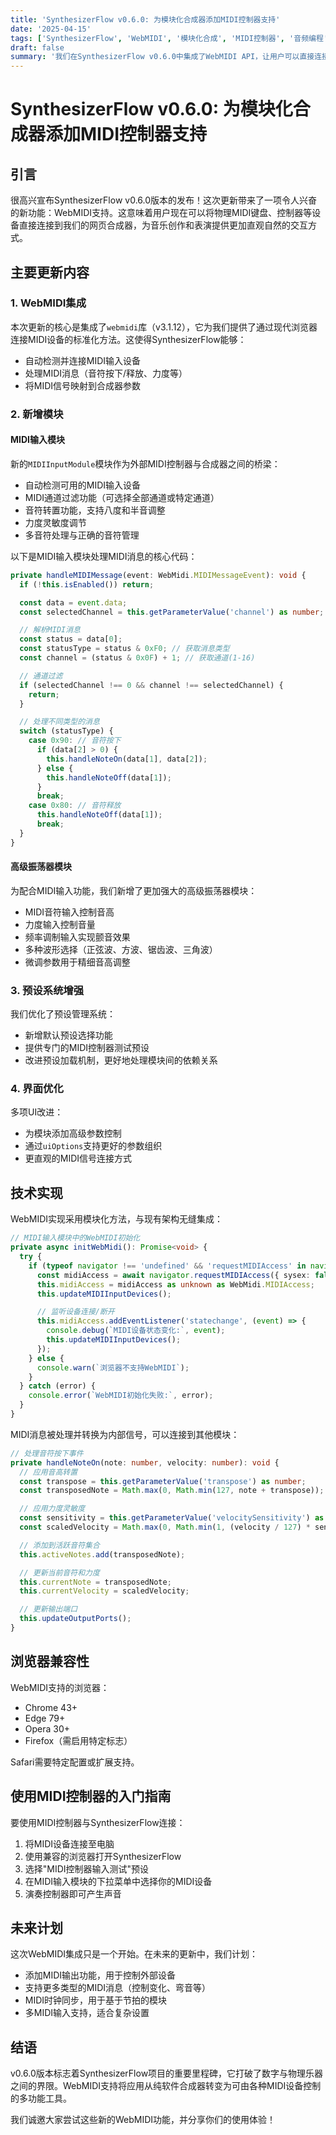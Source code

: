 ```yaml
---
title: 'SynthesizerFlow v0.6.0: 为模块化合成器添加MIDI控制器支持'
date: '2025-04-15'
tags: ['SynthesizerFlow', 'WebMIDI', '模块化合成', 'MIDI控制器', '音频编程']
draft: false
summary: '我们在SynthesizerFlow v0.6.0中集成了WebMIDI API，让用户可以直接连接物理MIDI键盘和控制器，为音乐创作提供更自然的表达方式。'
---
```


# SynthesizerFlow v0.6.0: 为模块化合成器添加MIDI控制器支持

## 引言

很高兴宣布SynthesizerFlow v0.6.0版本的发布！这次更新带来了一项令人兴奋的新功能：WebMIDI支持。这意味着用户现在可以将物理MIDI键盘、控制器等设备直接连接到我们的网页合成器，为音乐创作和表演提供更加直观自然的交互方式。

## 主要更新内容

### 1. WebMIDI集成

本次更新的核心是集成了`webmidi`库（v3.1.12），它为我们提供了通过现代浏览器连接MIDI设备的标准化方法。这使得SynthesizerFlow能够：

- 自动检测并连接MIDI输入设备
- 处理MIDI消息（音符按下/释放、力度等）
- 将MIDI信号映射到合成器参数

### 2. 新增模块

#### MIDI输入模块

新的`MIDIInputModule`模块作为外部MIDI控制器与合成器之间的桥梁：

- 自动检测可用的MIDI输入设备
- MIDI通道过滤功能（可选择全部通道或特定通道）
- 音符转置功能，支持八度和半音调整
- 力度灵敏度调节
- 多音符处理与正确的音符管理

以下是MIDI输入模块处理MIDI消息的核心代码：

```typescript
private handleMIDIMessage(event: WebMidi.MIDIMessageEvent): void {
  if (!this.isEnabled()) return;

  const data = event.data;
  const selectedChannel = this.getParameterValue('channel') as number;

  // 解析MIDI消息
  const status = data[0];
  const statusType = status & 0xF0; // 获取消息类型
  const channel = (status & 0x0F) + 1; // 获取通道(1-16)

  // 通道过滤
  if (selectedChannel !== 0 && channel !== selectedChannel) {
    return;
  }

  // 处理不同类型的消息
  switch (statusType) {
    case 0x90: // 音符按下
      if (data[2] > 0) {
        this.handleNoteOn(data[1], data[2]);
      } else {
        this.handleNoteOff(data[1]);
      }
      break;
    case 0x80: // 音符释放
      this.handleNoteOff(data[1]);
      break;
  }
}
```

#### 高级振荡器模块

为配合MIDI输入功能，我们新增了更加强大的高级振荡器模块：

- MIDI音符输入控制音高
- 力度输入控制音量
- 频率调制输入实现颤音效果
- 多种波形选择（正弦波、方波、锯齿波、三角波）
- 微调参数用于精细音高调整

### 3. 预设系统增强

我们优化了预设管理系统：

- 新增默认预设选择功能
- 提供专门的MIDI控制器测试预设
- 改进预设加载机制，更好地处理模块间的依赖关系

### 4. 界面优化

多项UI改进：

- 为模块添加高级参数控制
- 通过`uiOptions`支持更好的参数组织
- 更直观的MIDI信号连接方式

## 技术实现

WebMIDI实现采用模块化方法，与现有架构无缝集成：

```typescript
// MIDI输入模块中的WebMIDI初始化
private async initWebMidi(): Promise<void> {
  try {
    if (typeof navigator !== 'undefined' && 'requestMIDIAccess' in navigator) {
      const midiAccess = await navigator.requestMIDIAccess({ sysex: false });
      this.midiAccess = midiAccess as unknown as WebMidi.MIDIAccess;
      this.updateMIDIInputDevices();

      // 监听设备连接/断开
      this.midiAccess.addEventListener('statechange', (event) => {
        console.debug(`MIDI设备状态变化:`, event);
        this.updateMIDIInputDevices();
      });
    } else {
      console.warn(`浏览器不支持WebMIDI`);
    }
  } catch (error) {
    console.error(`WebMIDI初始化失败:`, error);
  }
}
```

MIDI消息被处理并转换为内部信号，可以连接到其他模块：

```typescript
// 处理音符按下事件
private handleNoteOn(note: number, velocity: number): void {
  // 应用音高转置
  const transpose = this.getParameterValue('transpose') as number;
  const transposedNote = Math.max(0, Math.min(127, note + transpose));

  // 应用力度灵敏度
  const sensitivity = this.getParameterValue('velocitySensitivity') as number;
  const scaledVelocity = Math.max(0, Math.min(1, (velocity / 127) * sensitivity));

  // 添加到活跃音符集合
  this.activeNotes.add(transposedNote);

  // 更新当前音符和力度
  this.currentNote = transposedNote;
  this.currentVelocity = scaledVelocity;

  // 更新输出端口
  this.updateOutputPorts();
}
```

## 浏览器兼容性

WebMIDI支持的浏览器：

- Chrome 43+
- Edge 79+
- Opera 30+
- Firefox（需启用特定标志）

Safari需要特定配置或扩展支持。

## 使用MIDI控制器的入门指南

要使用MIDI控制器与SynthesizerFlow连接：

1. 将MIDI设备连接至电脑
2. 使用兼容的浏览器打开SynthesizerFlow
3. 选择"MIDI控制器输入测试"预设
4. 在MIDI输入模块的下拉菜单中选择你的MIDI设备
5. 演奏控制器即可产生声音

## 未来计划

这次WebMIDI集成只是一个开始。在未来的更新中，我们计划：

- 添加MIDI输出功能，用于控制外部设备
- 支持更多类型的MIDI消息（控制变化、弯音等）
- MIDI时钟同步，用于基于节拍的模块
- 多MIDI输入支持，适合复杂设置

## 结语

v0.6.0版本标志着SynthesizerFlow项目的重要里程碑，它打破了数字与物理乐器之间的界限。WebMIDI支持将应用从纯软件合成器转变为可由各种MIDI设备控制的多功能工具。

我们诚邀大家尝试这些新的WebMIDI功能，并分享你们的使用体验！
